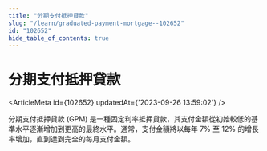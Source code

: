 ```yaml
---
title: "分期支付抵押貸款"
slug: "/learn/graduated-payment-mortgage--102652"
id: "102652"
hide_table_of_contents: true
---
```



# 分期支付抵押貸款

<ArticleMeta id={102652} updatedAt={'2023-09-26 13:59:02'} />
<div className='border-solid border-b border-t-0 my-4 border-[var(--ifm-color-gray-300)]' />

分期支付抵押貸款 (GPM) 是一種固定利率抵押貸款，其支付金額從初始較低的基準水平逐漸增加到更高的最終水平。通常，支付金額將以每年 7% 至 12% 的增長率增加，直到達到完全的每月支付金額。
